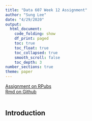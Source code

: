 ```yaml
---
title: "Data 607 Week 12 Assignment"
author: "Sung Lee"
date: "4/29/2020"
output: 
  html_document:
    code_folding: show
    df_print: paged
    toc: true
    toc_float: true
    toc_collapsed: true
    smooth_scroll: false
    toc_depth: 3
number_sections: true
theme: paper
---
```


[Assignment on RPubs](https://rpubs.com/logicalschema/data607_week12 "Sung's Week 12 Assignment Rpubs")
<br>
[Rmd on Github](https://github.com/logicalschema/DATA607/blob/master/week12/SungLee-Week12.Rmd "Sung's Week 12 Assignment Github")  
<br>



## Introduction  




